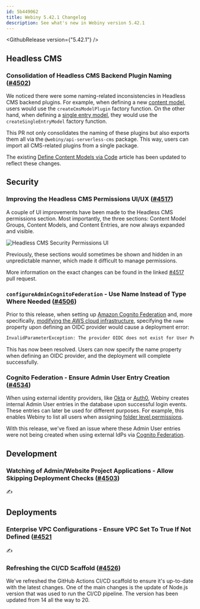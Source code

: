 ```yaml
---
id: 5b449062
title: Webiny 5.42.1 Changelog
description: See what's new in Webiny version 5.42.1
---
```



<GithubRelease version={"5.42.1"} />

## Headless CMS

### Consolidation of Headless CMS Backend Plugin Naming ([#4502](https://github.com/webiny/webiny-js/pull/4502))

We noticed there were some naming-related inconsistencies in Headless CMS backend plugins. For example, when defining a new [content model](/docs/headless-cms/extending/content-models-via-code), users would use the `createCmsModelPlugin` factory function. On the other hand, when defining a [single entry model](/docs/release-notes/5.40.6/changelog#introducing-single-entry-models-beta-4228-4298-4296), they would use the `createSingleEntryModel` factory function.

This PR not only consolidates the naming of these plugins but also exports them all via the `@webiny/api-serverless-cms` package. This way, users can import all CMS-related plugins from a single package.

<Alert>

  The existing [Define Content Models via Code](/docs/headless-cms/extending/content-models-via-code) article has been updated to reflect these changes.

</Alert>

## Security

### Improving the Headless CMS Permissions UI/UX ([#4517](https://github.com/webiny/webiny-js/pull/4517))

A couple of UI improvements have been made to the Headless CMS permissions section. Most importantly, the three sections: Content Model Groups, Content Models, and Content Entries, are now always expanded and visible. 

<Image src={cmsSecurityPermissionsUi} alt="Headless CMS Security Permissions UI" />

Previously, these sections would sometimes be shown and hidden in an unpredictable manner, which made it difficult to manage permissions.

<Alert>

  More information on the exact changes can be found in the linked [#4517](https://github.com/webiny/webiny-js/pull/4517) pull request.

</Alert>


### `configureAdminCognitoFederation` - Use Name Instead of Type Where Needed ([#4506](https://github.com/webiny/webiny-js/pull/4506))

Prior to this release, when setting up [Amazon Cognito Federation](/docs/enterprise/cognito-federation) and, more specifically, [modifying the AWS cloud infrastructure](/docs/enterprise/cognito-federation#configure-aws-infrastructure), specifying the `name` property upon defining an OIDC provider would cause a deployment error:

```bash
InvalidParameterException: The provider OIDC does not exist for User Pool eu-central-1_xxXXxxXX.
```

This has now been resolved. Users can now specify the name property when defining an OIDC provider, and the deployment will complete successfully.

### Cognito Federation - Ensure Admin User Entry Creation ([#4534](https://github.com/webiny/webiny-js/pull/4534))

When using external identity providers, like [Okta](/docs/enterprise/okta-integration) or [Auth0](/docs/enterprise/auth0-integration), Webiny creates internal Admin User entries in the database upon successful login events. These entries can later be used for different purposes. For example, this enables Webiny to list all users when assigning [folder level permissions](https://www.webiny.com/docs/enterprise/aacl/folder-level-permissions#overview). 

With this release, we've fixed an issue where these Admin User entries were not being created when using external IdPs via [Cognito Federation](/www.webiny.com/docs/enterprise/cognito-federation).

## Development

### Watching of Admin/Website Project Applications - Allow Skipping Deployment Checks ([#4503](https://github.com/webiny/webiny-js/pull/4503))

✍️

## Deployments

### Enterprise VPC Configurations - Ensure VPC Set To True If Not Defined ([#4521](https://github.com/webiny/webiny-js/pull/4521)

✍️

### Refreshing the CI/CD Scaffold ([#4526](https://github.com/webiny/webiny-js/pull/4526))

We've refreshed the GitHub Actions CI/CD scaffold to ensure it's up-to-date with the latest changes. One of the main changes is the update of Node.js version that was used to run the CI/CD pipeline. The version has been updated from 14 all the way to 20.
